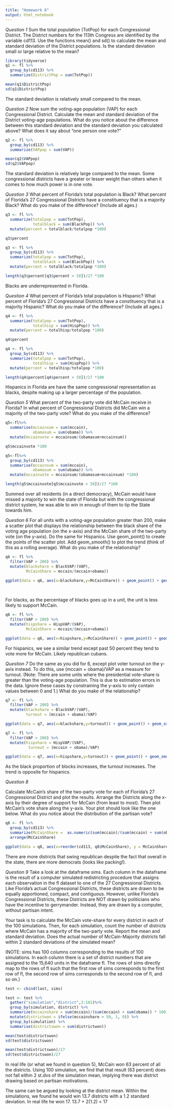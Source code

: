 ```yaml
---
title: "Homework 8"
output: html_notebook
---
```


*Question 1*
Sum the total population (TotPop) for each Congressional District. The District numbers for the 113th Congress are identified by the variable cd113. Use the functions mean() and sd() to calculate the mean and standard deviation of the District populations. Is the standard deviation small or large relative to the mean?

```r
library(tidyverse)
q1 <- fl %>%
  group_by(cd113) %>%
  summarize(DistrictPop = sum(TotPop))

mean(q1$DistrictPop)
sd(q1$DistrictPop)

```
The standard deviation is relatively small compared to the mean.

*Question 2*
Now sum the voting-age population (VAP) for each Congressional District. Calculate the mean and standard deviation of the District voting-age populations. What do you notice about the difference between this standard deviation and the standard deviation you calculated above? What does it say about “one person one vote?”

```r
q2 <- fl %>%
  group_by(cd113) %>%
  summarize(VAPpop = sum(VAP))

mean(q2$VAPpop)
sd(q2$VAPpop)

```
The standard deviation is relatively large compared to the mean. Some congressional districts have a greater or lesser weight than others when it comes to how much power is in one vote.

*Question 3*
What percent of Florida’s total population is Black? What percent of Florida’s 27 Congressional Districts have a constituency that is a majority Black? What do you make of the difference? (Include all ages.)

```r
q3 <- fl %>%
  summarize(totalpop = sum(TotPop),
            totalblack = sum(BlackPop)) %>%
  mutate(percent = totalblack/totalpop *100)

q3$percent

q3 <- fl %>%
  group_by(cd113) %>%
  summarize(totalpop = sum(TotPop),
            totalblack = sum(BlackPop)) %>%
  mutate(percent = totalblack/totalpop *100)

length(q3$percent[q3$percent > 50])/27 *100


```
Blacks are underrepresented in Florida.

*Question 4*
What percent of Florida’s total population is Hispanic? What percent of Florida’s 27 Congressional Districts have a constituency that is a majority Hispanic? What do you make of the difference? (Include all ages.)

```r

q4 <- fl %>%
  summarize(totalpop = sum(TotPop),
            totalhisp = sum(HispPop)) %>%
  mutate(percent = totalhisp/totalpop *100)

q4$percent

q4 <- fl %>%
  group_by(cd113) %>%
  summarize(totalpop = sum(TotPop),
            totalhisp = sum(HispPop)) %>%
  mutate(percent = totalhisp/totalpop *100)

length(q4$percent[q4$percent > 50])/27 *100


```
Hispanics in Florida are have the same congressional representation as blacks, despite making up a larger percentage of the population.

*Question 5*
What percent of the two-party vote did McCain receive in Florida? In what percent of Congressional Districts did McCain win a majority of the two-party vote? What do you make of the difference?

```r

q5<-fl%>%
  summarise(mccainsum = sum(mccain),
            obamasum = sum(obama)) %>%
  mutate(mccainvote = mccainsum/(obamasum+mccainsum))

q5$mccainvote *100

q5<-fl%>%
  group_by(cd113) %>%
  summarise(mccainsum = sum(mccain),
            obamasum = sum(obama)) %>%
  mutate(mccainvote = mccainsum/(obamasum+mccainsum) *100)

length(q5$mccainvote[q5$mccainvote > 50])/27 *100


```
Summed over all residents (in a direct democracy), McCain would have missed a majority to win the state of Florida but with the congressional district system, he was able to win in enough of them to tip the State towards him.

*Question 6*
For all units with a voting-age population greater than 200, make a scatter plot that displays the relationship between the black share of the voting age population (on the x-axis) and the McCain share of the two-party vote (on the y-axis). Do the same for Hispanics. Use geom_point() to create the points of the scatter plot. Add geom_smooth() to plot the trend (think of this as a rolling average). What do you make of the relationship?


```r
q6 <- fl %>%
  filter(VAP > 200) %>%
  mutate(blackshare = BlackVAP/(VAP), 
         McCainShare = mccain/(mccain+obama))

ggplot(data = q6, aes(x=blackshare,y=McCainShare)) + geom_point() + geom_smooth()+theme_bw()
  
  
```
For blacks, as the percentage of blacks goes up in a unit, the unit is less likely to support McCain.

```r
q6 <- fl %>%
  filter(VAP > 200) %>%
  mutate(hispshare = HispVAP/(VAP), 
         McCainShare = mccain/(mccain+obama))

ggplot(data = q6, aes(x=hispshare,y=McCainShare)) + geom_point() + geom_smooth() +theme_bw()
```
For hispanics, we see a similar trend except past 50 percent they tend to vote more for McCain. Likely republican cubans.

*Question 7*
Do the same as you did for 6, except plot voter turnout on the y-axis instead. To do this, use (mccain + obama)/VAP as a measure for turnout. (Note: There are some units where the presidential vote-share is greater than the voting-age population. This is due to estimation errors in the data. Ignore these cases by constraining the y-axis to only contain values between 0 and 1.) What do you make of the relationship?

```r
q7 <- fl %>%
  filter(VAP > 200) %>%
  mutate(blackshare = BlackVAP/(VAP), 
         turnout = (mccain + obama)/VAP)

ggplot(data = q7, aes(x=blackshare,y=turnout)) + geom_point() + geom_smooth() + scale_y_continuous(breaks= seq(0,1,.1), limits = c(0,1) ) +theme_bw()
```

```r

q7 <- fl %>%
  filter(VAP > 200) %>%
  mutate(hispshare = HispVAP/(VAP), 
          turnout = (mccain + obama)/VAP)

ggplot(data = q7, aes(x=hispshare,y=turnout)) + geom_point() + geom_smooth() +theme_bw() + scale_y_continuous(breaks= seq(0,1,.1), limits = c(0,1) )
```
As the black proportion of blocks increases, the turnout increases. The trend is opposite for hispanics. 

*Question 8*

Calculate McCain’s share of the two-party vote for each of Florida’s 27 Congressional District and plot the results. Arrange the Districts along the x-axis by their degree of support for McCain (from least to most). Then plot McCain’s vote share along the y-axis. Your plot should look like the one below. What do you notice about the distribution of the partisan vote?

```r

q8 <- fl %>%
  group_by(cd113) %>%
  summarize(McCainShare =  as.numeric(sum(mccain)/(sum(mccain) + sum(obama))))%>%
  arrange(McCainShare)

ggplot(data = q8, aes(x=reorder(cd113, q8$McCainShare), y = McCainShare)) + geom_point() + theme_bw()+ scale_y_continuous(breaks= seq(0,1,.05), limits = c(0,1)) + geom_hline(yintercept = .50) + ylab("John McCain's Share of the 2−Party Vote") + xlab("Congressional Districts Arranged by Support for McCain")


```
There are more districts that swing republican despite the fact that overall in the state, there are more democrats (looks like packing!).


*Question 9*
Take a look at the dataframe sims. Each column in the dataframe is the result of a computer simulated redistricting procedure that assigns each observation in the fl dataset to one of the 27 Congressional Districts. Like Florida’s actual Congressional Districts, these districts are drawn to be equally apportioned, compact, and contiguous. However, unlike Florida’s Congressional Districts, these Districts are NOT drawn by politicians who have the incentive to gerrymander. Instead, they are drawn by a computer, without partisan intent. 

Your task is to calculate the McCain vote-share for every district in each of the 100 simulations. Then, for each simulation, count the number of districts where McCain has a majority of the two-party vote. Report the mean and standard deviation. Does the actual number of McCain-Majority districts fall within 2 standard deviations of the simulated mean?

(NOTE: sims has 100 columns corresponding to the results of 100 simulations. In each column there is a set of district numbers that are assigned to the 15,640 units in the dataframe fl. The rows of sims directly map to the rows of fl such that the first row of sims corresponds to the first row of fl, the second row of sims corresponds to the second row of fl, and so on.)


```r

test <- cbind(last, sims)

test <- test %>%
  gather("simulation","district",3:102)%>%
  group_by(simulation, district) %>%
  summarize(mccainshare = sum(mccain)/(sum(mccain) + sum(obama)) * 100)%>%
  mutate(districtwon = ifelse(mccainshare > 50, 1, 0)) %>%
  group_by(simulation) %>%
  summarise(districtswon = sum(districtwon))

mean(test$districtswon) 
sd(test$districtswon)

mean(test$districtswon)/27
sd(test$districtswon)/27

```
In real life (or what we found in question 5), McCain won 63 percent of all the districts. Using 100 simulation, we find that that result (63 percent) does not fall eithin 2 st.dvs of the simulation mean, implying there was district drawing based on partisan motivations.

The same can be argued by looking at the district mean. Within the simulations, we found he would win 13.7 districts with a 1.2 standard deviation. In real life he won 17. 13.7 + 2(1.2) < 17

